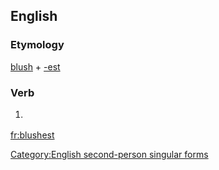 ==English==

===Etymology===
[[blush]] + [[-est]]

===Verb===
{{en-verb form}}

# {{context|archaic|lang=en}} {{form of|Second-person singular simple present form|blush}}

[[Category:English second-person singular forms]]

[[fr:blushest]]